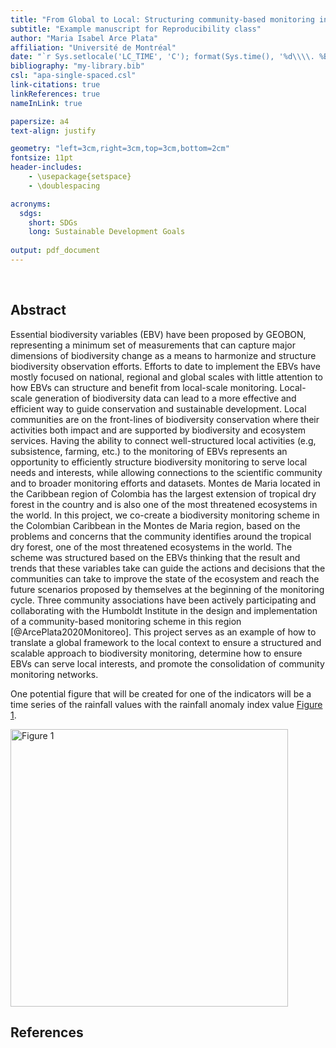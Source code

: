 ```yaml
---
title: "From Global to Local: Structuring community-based monitoring in Northern Colombia using Essential Biodiversity Variables"
subtitle: "Example manuscript for Reproducibility class"
author: "Maria Isabel Arce Plata"
affiliation: "Université de Montréal"
date: "`r Sys.setlocale('LC_TIME', 'C'); format(Sys.time(), '%d\\\\. %B %Y')`"
bibliography: "my-library.bib"
csl: "apa-single-spaced.csl"
link-citations: true
linkReferences: true
nameInLink: true

papersize: a4
text-align: justify

geometry: "left=3cm,right=3cm,top=3cm,bottom=2cm"
fontsize: 11pt
header-includes:
    - \usepackage{setspace}
    - \doublespacing

acronyms:
  sdgs:
    short: SDGs
    long: Sustainable Development Goals
    
output: pdf_document
---
```


\

## Abstract

Essential biodiversity variables (EBV) have been proposed by GEOBON, representing a minimum set of measurements that can capture major dimensions of biodiversity change as a means to harmonize and structure biodiversity observation efforts. Efforts to date to implement the EBVs have mostly focused on national, regional and global scales with little attention to how EBVs can structure and benefit from local-scale monitoring. Local-scale generation of biodiversity data can lead to a more effective and efficient way to guide conservation and sustainable development. Local communities are on the front-lines of biodiversity conservation where their activities both impact and are supported by biodiversity and ecosystem services. Having the ability to connect well-structured local activities (e.g, subsistence, farming, etc.) to the monitoring of EBVs represents an opportunity to efficiently structure biodiversity monitoring to serve local needs and interests, while allowing connections to the scientific community and to broader monitoring efforts and datasets. Montes de Maria located in the Caribbean region of Colombia has the largest extension of tropical dry forest in the country and is also one of the most threatened ecosystems in the world. In this project, we co-create a biodiversity monitoring scheme in the Colombian Caribbean in the Montes de Maria region, based on the problems and concerns that the community identifies around the tropical dry forest, one of the most threatened ecosystems in the world. The scheme was structured based on the EBVs thinking that the result and trends that these variables take can guide the actions and decisions that the communities can take to improve the state of the ecosystem and reach the future scenarios proposed by themselves at the beginning of the monitoring cycle. Three community associations have been actively participating and collaborating with the Humboldt Institute in the design and implementation of a community-based monitoring scheme in this region [@ArcePlata2020Monitoreo]. This project serves as an example of how to translate a global framework to the local context to ensure a structured and scalable approach to biodiversity monitoring, determine how to ensure EBVs can serve local interests, and promote the consolidation of community monitoring networks.

One potential figure that will be created for one of the indicators will be a time series of the rainfall values with the rainfall anomaly index value [Figure 1](Figure%201).

[![Figure 1](images/img_rainfall_ts.jpg){width="444"}](Figure%201)

## References
